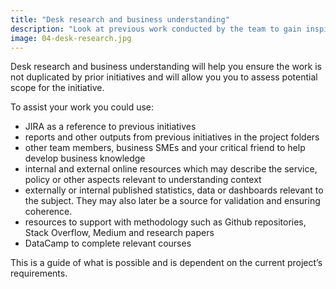 ```yaml
---
title: "Desk research and business understanding"
description: "Look at previous work conducted by the team to gain inspiration."
image: 04-desk-research.jpg
---
```


Desk research and business understanding will help you ensure the work is not duplicated by prior initiatives and will allow you you to assess potential scope for the initiative.

To assist your work you could use:

-	JIRA as a reference to previous initiatives
-	reports and other outputs from previous initiatives in the project folders 
-	other team members, business SMEs and your critical friend to help develop business knowledge
-	internal and external online resources which may describe the service, policy or other aspects relevant to understanding context
-	externally or internal published statistics, data or dashboards relevant to the subject. They may also later be a source for validation and ensuring coherence.
-	resources to support with methodology such as Github repositories,  Stack Overflow, Medium and research papers 
-	DataCamp to complete relevant courses

This is a guide of what is possible and is dependent on the current project’s requirements.
